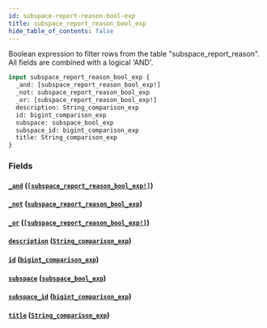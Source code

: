 ```yaml
---
id: subspace-report-reason-bool-exp
title: subspace_report_reason_bool_exp
hide_table_of_contents: false
---
```



Boolean expression to filter rows from the table "subspace_report_reason". All fields are combined with a logical 'AND'.

```graphql
input subspace_report_reason_bool_exp {
  _and: [subspace_report_reason_bool_exp!]
  _not: subspace_report_reason_bool_exp
  _or: [subspace_report_reason_bool_exp!]
  description: String_comparison_exp
  id: bigint_comparison_exp
  subspace: subspace_bool_exp
  subspace_id: bigint_comparison_exp
  title: String_comparison_exp
}
```


### Fields

#### [`_and`](#) ([`[subspace_report_reason_bool_exp!]`](../inputs/subspace-report-reason-bool-exp))




#### [`_not`](#) ([`subspace_report_reason_bool_exp`](../inputs/subspace-report-reason-bool-exp))




#### [`_or`](#) ([`[subspace_report_reason_bool_exp!]`](../inputs/subspace-report-reason-bool-exp))




#### [`description`](#) ([`String_comparison_exp`](../inputs/string-comparison-exp))




#### [`id`](#) ([`bigint_comparison_exp`](../inputs/bigint-comparison-exp))




#### [`subspace`](#) ([`subspace_bool_exp`](../inputs/subspace-bool-exp))




#### [`subspace_id`](#) ([`bigint_comparison_exp`](../inputs/bigint-comparison-exp))




#### [`title`](#) ([`String_comparison_exp`](../inputs/string-comparison-exp))






